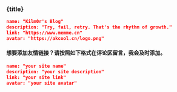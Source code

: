 
<h3 class="my-10 text-center text-xl font-bold">{title}</h3>

```json
name: "Kilm0r's Blog"
description: "Try, fail, retry. That's the rhythm of growth."
link: "https://www.memme.cn"
avatar: "https://akcool.cn/logo.png"
```

<h4 class="my-10 text-center">
  想要添加友情链接？请按照如下格式在评论区留言，我会及时添加。
</h4>

```json
name: "your site name"
description: "your site description"
link: "your site link"
avatar: "your site avatar"
```
